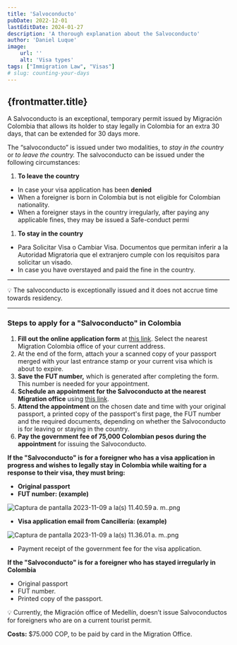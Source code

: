 ```yaml
---
title: 'Salvoconducto'
pubDate: 2022-12-01
lastEditDate: 2024-01-27
description: 'A thorough explanation about the Salvoconducto'
author: 'Daniel Luque'
image:
    url: ''
    alt: 'Visa types'
tags: ["Immigration Law", "Visas"]
# slug: counting-your-days
---
```

## {frontmatter.title}

A Salvoconducto is an exceptional, temporary permit issued by Migración Colombia that allows its holder to stay legally in Colombia for an extra 30 days, that can be extended for 30 days more.

The “salvoconducto” is issued under two modalities, to *stay in the country* or *to leave the country.* The salvoconducto can be issued under the following circumstances:

1. **To leave the country**
- In case your visa application has been **denied**
- When a foreigner is born in Colombia but is not eligible for Colombian nationality.
- When a foreigner stays in the country irregularly, after paying any applicable fines, they may be issued a Safe-conduct permi

1. **To stay in the country**
- Para Solicitar Visa o Cambiar Visa.
Documentos que permitan inferir a la Autoridad Migratoria que el extranjero cumple con los requisitos para solicitar un visado.
- In case you have overstayed and paid the fine in the country.

---

<aside>
💡 The salvoconducto is exceptionally issued and it does not accrue time towards residency.

</aside>

---

### Steps to apply for a "Salvoconducto" in Colombia

1. **Fill out the online application form** at [this link](https://apps.migracioncolombia.gov.co/registro/public/formularioRegistro.jsf;jsessionid=3C1428707C7A74945E91CD0A37AC4A69). Select the nearest Migration Colombia office of your current address.
2. At the end of the form, attach your a scanned copy of your passport merged with your last entrance stamp or your current visa which is about to expire.
3. **Save the FUT number,** which is generated after completing the form. This number is needed for your appointment.
4. **Schedule an appointment for the Salvoconducto at the nearest Migration office** using [this link](https://agendamigracol.naturasoftware.com/home).
5. **Attend the appointment** on the chosen date and time with your original passport, a printed copy of the passport's first page, the FUT number and the required documents, depending on whether the Salvoconducto is for leaving or staying in the country.
6. **Pay the government fee of 75,000 Colombian pesos during the appointment** for issuing the Salvoconducto.

**If the "Salvoconducto" is for a foreigner who has a visa application in progress and wishes to legally stay in Colombia while waiting for a response to their visa, they must bring:**

- **Original passport**
- **FUT number: (example)**

![Captura de pantalla 2023-11-09 a la(s) 11.40.59 a. m..png](https://prod-files-secure.s3.us-west-2.amazonaws.com/5ba766a1-ea5e-4bc0-88f5-29aa4760f982/ddcd7205-4532-4311-aed9-139f41b5d9a8/Captura_de_pantalla_2023-11-09_a_la(s)_11.40.59_a._m..png)

- **Visa application email from Cancillería: (example)**

![Captura de pantalla 2023-11-09 a la(s) 11.36.01 a. m..png](https://prod-files-secure.s3.us-west-2.amazonaws.com/5ba766a1-ea5e-4bc0-88f5-29aa4760f982/98f946a4-78bb-4853-ac89-12f99078131a/Captura_de_pantalla_2023-11-09_a_la(s)_11.36.01_a._m..png)

- Payment receipt of the government fee for the visa application.

**If the "Salvoconducto" is for a foreigner who has stayed irregularly in Colombia**

- Original passport
- FUT number.
- Printed copy of the passport.

<aside>
💡 Currently, the Migración office of Medellín, doesn’t issue Salvoconductos for foreigners who are on a current tourist permit.

</aside>

**Costs:** $75.000 COP, to be paid by card in the Migration Office.